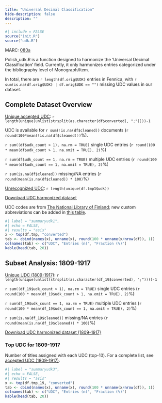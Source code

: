 ```yaml
---
title: "Universal Decimal Classification"
hide-description: false
description: ""
---
```


```r
#| include = FALSE
source("init.R")
source("udk.R")
```

MARC: [080a](https://www.loc.gov/marc/bibliographic/bd080.html)

Polish_udk.R is a function designed to harmonize the 'Universal Decimal Classification' field. Currently, it only harmonizes entries categorized under the bibliography level of Monograph/Item.

In total, there are `r length(df.orig$UDK)` entries in Fennica, with `r sum(is.na(df.orig$UDK) | df.orig$UDK == "")` missing UDC values in our dataset. 

## Complete Dataset Overview

[Unique accepted UDC](dataTable/data_table.html?path=https://a3s.fi/swift/v1/AUTH_3c0ccb602fa24298a6fe3ae224ca022f/fennica-container/output.tables/UDK_accepted.csv):  `r length(unique(unlist(strsplit(as.character(df$converted), ";"))))-1` 

UDC is available for `r sum(!is.na(df$cleaned))` documents  (`r round(100*mean(!is.na(df$cleaned)))`%). 

`r sum((df$udk_count > 1), na.rm = TRUE)` single UDC entries (`r round(100 * mean(df$udk_count > 1, na.omit = TRUE), 2)`%)

`r sum(df$udk_count == 1, na.rm = TRUE)` multiple UDC entries (`r round(100 * mean(df$udk_count == 1, na.omit = TRUE), 2)`%)

`r sum(is.na(df$cleaned))` missing/NA entries (`r round(mean(is.na(df$cleaned)) * 100)`%)

[Unrecognized UDC](dataTable/data_table.html?path=https://a3s.fi/swift/v1/AUTH_3c0ccb602fa24298a6fe3ae224ca022f/fennica-container/output.tables/UDK_discarded.csv):  `r length(unique(df.tmp1$udk))`

[Download UDC harmonized dataset](https://a3s.fi/swift/v1/AUTH_3c0ccb602fa24298a6fe3ae224ca022f/fennica-container/output.tables/UDK.csv)

UDC codes are from [The National Library of Finland](https://www.kiwi.fi/display/Kansallisbibliografiapalvelut/Monografia-aineiston+UDK-luokituskaavio); new custom abbreviations can be added in [this table](dataTable/data_table.html?path=https://a3s.fi/swift/v1/AUTH_3c0ccb602fa24298a6fe3ae224ca022f/fennica-container/output.tables/udk_monografia.csv).

```r
#| label = "summaryudk1",
#| echo = FALSE,
#| results = "asis"
x <- top(df.tmp, "converted")
tab <- cbind(names(x), unname(x), round(100 * unname(x/nrow(df)), 1))
colnames(tab) <- c("UDC", "Entries (n)", "Fraction (%)")
kable(head(tab, 20))
```


## Subset Analysis: 1809-1917

[Unique UDC (1809-1917)](dataTable/data_table.html?path=https://a3s.fi/swift/v1/AUTH_3c0ccb602fa24298a6fe3ae224ca022f/fennica-container/output.tables/UDK_accepted_19.csv): `r length(unique(unlist(strsplit(as.character(df_19$converted), ";"))))-1`

`r sum((df_19$udk_count > 1), na.rm = TRUE)` single UDC entries (`r round(100 * mean(df_19$udk_count > 1, na.omit = TRUE), 2)`%)

`r sum(df_19$udk_count == 1, na.rm = TRUE)` multiple UDC entries (`r round(100 * mean(df_19$udk_count == 1, na.omit = TRUE), 2)`%)

`r sum(is.na(df_19$cleaned))` missing/NA entries (`r round(mean(is.na(df_19$cleaned)) * 100)`%)

[Download UDC harmonized dataset (1809-1917)](https://a3s.fi/swift/v1/AUTH_3c0ccb602fa24298a6fe3ae224ca022f/fennica-container/output.tables/UDK_19.csv)

### Top UDC for 1809-1917

Number of titles assigned with each UDC (top-10). For a complete list, see [accepted UDC (1809-1917)](dataTable/data_table.html?path=https://a3s.fi/swift/v1/AUTH_3c0ccb602fa24298a6fe3ae224ca022f/fennica-container/output.tables/UDK_accepted_19.csv).

```r
#| label = "summaryudk3",
#| echo = FALSE,
#| results = "asis"
x <- top(df.tmp_19, "converted")
tab <- cbind(names(x), unname(x), round(100 * unname(x/nrow(df)), 1))
colnames(tab) <- c("UDC", "Entries (n)", "Fraction (%)")
kable(head(tab, 20))
```

